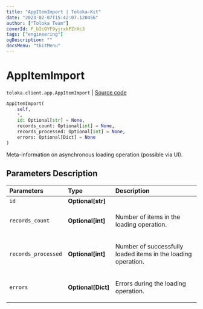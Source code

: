 ```yaml
---
title: "AppItemImport | Toloka-Kit"
date: "2023-02-07T15:42:07.120456"
author: ["Toloka Team"]
coverId: F_bIcOYF9yjrxkPZrXc3
tags: ["engineering"]
ogDescription: ""
docsMenu: "tkitMenu"
---
```


# AppItemImport
`toloka.client.app.AppItemImport` | [Source code](https://github.com/Toloka/toloka-kit/blob/v1.1.3/src/client/app/__init__.py#L184)

```python
AppItemImport(
    self,
    *,
    id: Optional[str] = None,
    records_count: Optional[int] = None,
    records_processed: Optional[int] = None,
    errors: Optional[Dict] = None
)
```

Meta-information on asynchronous loading operation (possible via UI).

## Parameters Description

| Parameters | Type | Description |
| :----------| :----| :-----------|
`id`|**Optional\[str\]**|
`records_count`|**Optional\[int\]**|<p>Number of items in the loading operation.</p>
`records_processed`|**Optional\[int\]**|<p>Number of successfully loaded items in the loading operation.</p>
`errors`|**Optional\[Dict\]**|<p>Errors during the loading operation.</p>